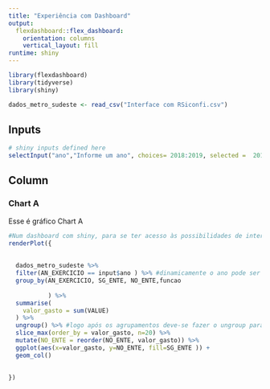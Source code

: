 ```yaml
---
title: "Experiência com Dashboard"
output: 
  flexdashboard::flex_dashboard:
    orientation: columns
    vertical_layout: fill
runtime: shiny
---
```


```r
library(flexdashboard)
library(tidyverse)
library(shiny)

dados_metro_sudeste <- read_csv("Interface com RSiconfi.csv")

```

Inputs {.sidebar}
-------------------------------------

```r
# shiny inputs defined here
selectInput("ano","Informe um ano", choices= 2018:2019, selected =  2019)
```

Column {data-width=650}
-----------------------------------------------------------------------

### Chart A

Esse é gráfico Chart A

```r

#Num dashboard com shiny, para se ter acesso às possibilidades de interação as saídas devem estar dentro de uma função do tipo render, tais como renderPlot
renderPlot({
  
  
  dados_metro_sudeste %>%
  filter(AN_EXERCICIO == input$ano ) %>% #dinamicamente o ano pode ser trocado a partir da informação que é dado em input$ano, que vem do input side bar
  group_by(AN_EXERCICIO, SG_ENTE, NO_ENTE,funcao
           
           ) %>%
  summarise(
    valor_gasto = sum(VALUE)
  ) %>%
  ungroup() %>% #logo após os agrupamentos deve-se fazer o ungroup para executar operações de slice e ordenamento
  slice_max(order_by = valor_gasto, n=20) %>%
  mutate(NO_ENTE = reorder(NO_ENTE, valor_gasto)) %>%
  ggplot(aes(x=valor_gasto, y=NO_ENTE, fill=SG_ENTE )) + 
  geom_col()

  
})

  

```

